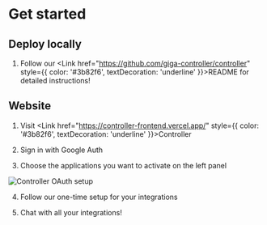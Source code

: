 
# Get started


## Deploy locally

1. Follow our <Link href="https://github.com/giga-controller/controller" style={{ color: '#3b82f6', textDecoration: 'underline' }}>README</Link> for detailed instructions!

## Website

1. Visit <Link href="https://controller-frontend.vercel.app/" style={{ color: '#3b82f6', textDecoration: 'underline' }}>Controller</Link>

2. Sign in with Google Auth

3. Choose the applications you want to activate on the left panel 

<Image src="/panel.png" alt="Controller OAuth setup" width={200} height={50} />

4. Follow our one-time setup for your integrations

5. Chat with all your integrations!